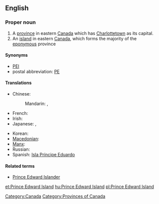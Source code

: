 {{wikipedia}}
{{also|Prince Edward Islands}}
==English==

===Proper noun===
{{en-proper noun|sg=[[prince|Prince]] [[Edward]] [[island|Island]]}}

# A [[province]] in eastern [[Canada]] which has [[Charlottetown]] as its capital.
# An [[island]] in eastern [[Canada]], which forms the majority of the [[eponymous]] province

====Synonyms====
* [[PEI]]
* postal abbreviation: [[PE]]

====Translations====
{{trans-top|Province in eastern Canada}}
* Chinese:
*: Mandarin: {{t|zh|愛德華王子島|sc=Hani}}, {{t|zh|爱德华王子岛|tr=Àidéhuá wángzǐ dǎo|sc=Hani}}
* French: {{t+|fr|Île-du-Prince-Édouard}}
* Irish: {{t-|ga|Oileán Phrionsa Éadbhard|m|xs=Irish}}
* Japanese: {{t|ja|プリンスエドワードアイランド|tr=Purinsu-edowādo-airando|sc=Jpan}}, {{t|ja|プリンスエドワードアイランド|tr=Purinsuedowādoairando|sc=Jpan}}
{{trans-mid}}
* Korean: {{t|ko|프린스에드워드아일랜드|tr=Peurinseu-edeuwodeu-aillaendeu|sc=Kore}}
* [[Macedonian]]: {{t|mk|Остров на Принц Едвард|m|tr=Óstrov na Prínc Édvard}}
* [[Manx]]: {{t-|gv|Ellan y Phrinse Edard|xs=Manx}}
* Russian: {{t|ru|остров Принца Эдуарда|m|tr=óstrov Prínca Eduárda|sc=Cyrl}}
* Spanish: [[Isla Príncipe Eduardo]] {{f}}
{{trans-bottom}}

====Related terms====
* [[Prince Edward Islander]]

[[Category:Canada]]
[[Category:Provinces of Canada]]

[[et:Prince Edward Island]]
[[hu:Prince Edward Island]]
[[pl:Prince Edward Island]]